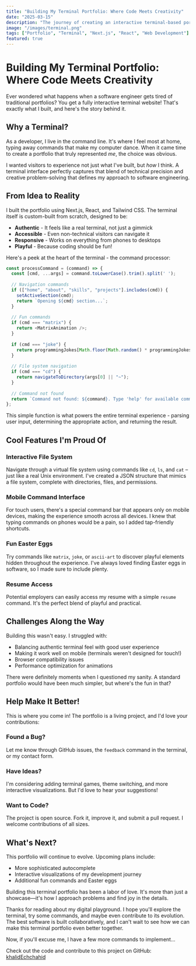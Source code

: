 ```yaml
---
title: "Building My Terminal Portfolio: Where Code Meets Creativity"
date: "2025-03-15"
description: "The journey of creating an interactive terminal-based portfolio website and the lessons learned along the way."
image: "/images/terminal.png"
tags: ["Portfolio", "Terminal", "Next.js", "React", "Web Development"]
featured: true
---
```


# Building My Terminal Portfolio: Where Code Meets Creativity

Ever wondered what happens when a software engineer gets tired of traditional portfolios? You get a fully interactive terminal website! That's exactly what I built, and here's the story behind it.

## Why a Terminal?

As a developer, I live in the command line. It's where I feel most at home, typing away commands that make my computer dance. When it came time to create a portfolio that truly represented *me*, the choice was obvious.

I wanted visitors to experience not just what I've built, but *how* I think. A terminal interface perfectly captures that blend of technical precision and creative problem-solving that defines my approach to software engineering.

## From Idea to Reality

I built the portfolio using Next.js, React, and Tailwind CSS. The terminal itself is custom-built from scratch, designed to be:

- **Authentic** - It feels like a real terminal, not just a gimmick
- **Accessible** - Even non-technical visitors can navigate it
- **Responsive** - Works on everything from phones to desktops
- **Playful** - Because coding should be fun!

Here's a peek at the heart of the terminal - the command processor:

```javascript
const processCommand = (command) => {
  const [cmd, ...args] = command.toLowerCase().trim().split(' ');
  
  // Navigation commands
  if (["home", "about", "skills", "projects"].includes(cmd)) {
    setActiveSection(cmd);
    return `Opening ${cmd} section...`;
  }
  
  // Fun commands
  if (cmd === "matrix") {
    return <MatrixAnimation />;
  }
  
  if (cmd === "joke") {
    return programmingJokes[Math.floor(Math.random() * programmingJokes.length)];
  }
  
  // File system navigation
  if (cmd === "cd") {
    return navigateToDirectory(args[0] || "~");
  }
  
  // Command not found
  return `Command not found: ${command}. Type 'help' for available commands.`;
};
```

This simple function is what powers the entire terminal experience - parsing user input, determining the appropriate action, and returning the result.

## Cool Features I'm Proud Of

### Interactive File System

Navigate through a virtual file system using commands like `cd`, `ls`, and `cat` – just like a real Unix environment. I've created a JSON structure that mimics a file system, complete with directories, files, and permissions.

### Mobile Command Interface

For touch users, there's a special command bar that appears only on mobile devices, making the experience smooth across all devices. I knew that typing commands on phones would be a pain, so I added tap-friendly shortcuts.

### Fun Easter Eggs

Try commands like `matrix`, `joke`, or `ascii-art` to discover playful elements hidden throughout the experience. I've always loved finding Easter eggs in software, so I made sure to include plenty.

### Resume Access

Potential employers can easily access my resume with a simple `resume` command. It's the perfect blend of playful and practical.

## Challenges Along the Way

Building this wasn't easy. I struggled with:

- Balancing authentic terminal feel with good user experience
- Making it work well on mobile (terminals weren't designed for touch!)
- Browser compatibility issues
- Performance optimization for animations

There were definitely moments when I questioned my sanity. A standard portfolio would have been much simpler, but where's the fun in that?

## Help Make It Better!

This is where you come in! The portfolio is a living project, and I'd love your contributions:

### Found a Bug?

Let me know through GitHub issues, the `feedback` command in the terminal, or my contact form.

### Have Ideas?

I'm considering adding terminal games, theme switching, and more interactive visualizations. But I'd love to hear your suggestions!

### Want to Code?

The project is open source. Fork it, improve it, and submit a pull request. I welcome contributions of all sizes.

## What's Next?

This portfolio will continue to evolve. Upcoming plans include:

- More sophisticated autocomplete
- Interactive visualizations of my development journey
- Additional fun commands and Easter eggs

Building this terminal portfolio has been a labor of love. It's more than just a showcase—it's how I approach problems and find joy in the details.

Thanks for reading about my digital playground. I hope you'll explore the terminal, try some commands, and maybe even contribute to its evolution. The best software is built collaboratively, and I can't wait to see how we can make this terminal portfolio even better together.

Now, if you'll excuse me, I have a few more commands to implement...

Check out the code and contribute to this project on GitHub: [khalidEchchahid](https://github.com/khalidEchchahid/terminal-portfolio)